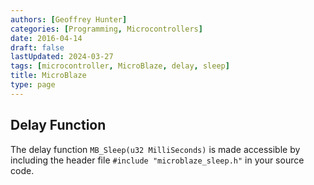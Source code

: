 ```yaml
---
authors: [Geoffrey Hunter]
categories: [Programming, Microcontrollers]
date: 2016-04-14
draft: false
lastUpdated: 2024-03-27
tags: [microcontroller, MicroBlaze, delay, sleep]
title: MicroBlaze
type: page
---
```



<WarningIsNotes />

## Delay Function

The delay function `MB_Sleep(u32 MilliSeconds)` is made accessible by including the header file `#include "microblaze_sleep.h"` in your source code.
